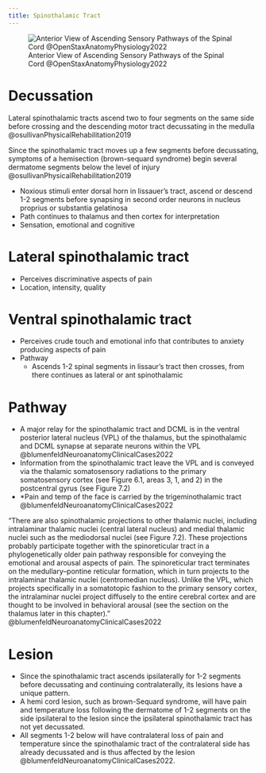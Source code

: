 ```yaml
---
title: Spinothalamic Tract
---
```


![Anterior View of Ascending Sensory Pathways of the Spinal Cord @OpenStaxAnatomyPhysiology2022](/The Archive/Images/OpenStax Anatomy and Physiology 2e/fig14.19 openstax Anterior View of Ascending Sensory Pathways of the Spinal Cord The dorsal column system and spinothalamic tract are the major ascending pathways that connect the periphery with the brain.jpeg){#fig-openstax-fig14.19}



# Decussation
Lateral spinothalamic tracts ascend two to four segments on the same side before crossing and the descending motor tract decussating in the medulla @osullivanPhysicalRehabilitation2019


::: {.callout-note title="Clinical Significance"}

Since the spinothalamic tract moves up a few segments before decussating, symptoms of a hemisection (brown-sequard syndrome) begin several dermatome segments below the level of injury @osullivanPhysicalRehabilitation2019
:::


- Noxious stimuli enter dorsal horn in lissauer's tract, ascend or descend 1-2 segments before synapsing in second order neurons in nucleus proprius or substantia gelatinosa 
- Path continues to thalamus and then cortex for interpretation
- Sensation, emotional and cognitive 

# Lateral spinothalamic tract
- Perceives discriminative aspects of pain
- Location, intensity, quality 

# Ventral spinothalamic tract

- Perceives crude touch and emotional info that contributes to anxiety producing aspects of pain
- Pathway
    - Ascends 1-2 spinal segments in lissaur’s tract then crosses, from there continues as lateral or ant spinothalamic 

# Pathway

- A major relay for the spinothalamic tract and DCML is in the ventral posterior lateral nucleus (VPL) of the thalamus, but the spinothalamic and DCML synapse at separate neurons within the VPL @blumenfeldNeuroanatomyClinicalCases2022
- Information from the spinothalamic tract leave the VPL and is conveyed via the thalamic somatosensory radiations to the primary somatosensory cortex (see Figure 6.1, areas 3, 1, and 2) in the postcentral gyrus (see Figure 7.2)
- *Pain and temp of the face is carried by the trigeminothalamic tract @blumenfeldNeuroanatomyClinicalCases2022 


“There are also spinothalamic projections to other thalamic nuclei, including intralaminar thalamic nuclei (central lateral nucleus) and medial thalamic nuclei such as the mediodorsal nuclei (see Figure 7.2). These projections probably participate together with the spinoreticular tract in a phylogenetically older pain pathway responsible for conveying the emotional and arousal aspects of pain. The spinoreticular tract terminates on the medullary–pontine reticular formation, which in turn projects to the intralaminar thalamic nuclei (centromedian nucleus). Unlike the VPL, which projects specifically in a somatotopic fashion to the primary sensory cortex, the intralaminar nuclei project diffusely to the entire cerebral cortex and are thought to be involved in behavioral arousal (see the section on the thalamus later in this chapter).” @blumenfeldNeuroanatomyClinicalCases2022

# Lesion

- Since the spinothalamic tract ascends ipsilaterally for 1-2 segments before decussating and continuing contralaterally, its lesions have a unique pattern.
- A hemi cord lesion, such as brown-Sequard syndrome, will have pain and temperature loss following the dermatome of 1-2 segments on the side ipsilateral to the lesion since the ipsilateral spinothalamic tract has not yet decussated.
- All segments 1-2 below will have contralateral loss of pain and temperature since the spinothalamic tract of the contralateral side has already decussated and is thus affected by the lesion @blumenfeldNeuroanatomyClinicalCases2022.
